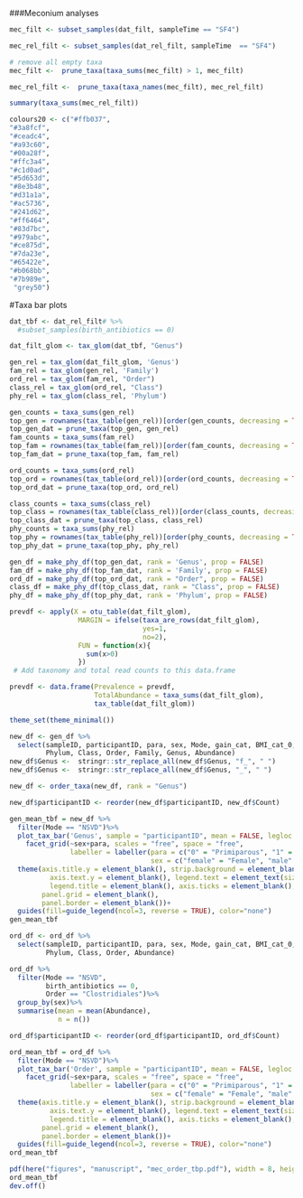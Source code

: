 

###Meconium analyses

```r
mec_filt <- subset_samples(dat_filt, sampleTime == "SF4")

mec_rel_filt <- subset_samples(dat_rel_filt, sampleTime  == "SF4")

# remove all empty taxa
mec_filt <-  prune_taxa(taxa_sums(mec_filt) > 1, mec_filt) 

mec_rel_filt <-  prune_taxa(taxa_names(mec_filt), mec_rel_filt)

summary(taxa_sums(mec_rel_filt))
```

```r
colours20 <- c("#ffb037",
"#3a8fcf",
"#ceadc4",
"#a93c60",
"#00a28f",
"#ffc3a4",
"#c1d0ad",
"#5d653d",
"#8e3b48",
"#d31a1a",
"#ac5736",
"#241d62",
"#ff6464",
"#83d7bc",
"#979abc",
"#ce875d",
"#7da23e",
"#65422e",
"#b068bb",
"#7b989e",
 "grey50")
```

#Taxa bar plots
```r
dat_tbf <- dat_rel_filt# %>%
  #subset_samples(birth_antibiotics == 0)

dat_filt_glom <- tax_glom(dat_tbf, "Genus")

gen_rel = tax_glom(dat_filt_glom, 'Genus')
fam_rel = tax_glom(gen_rel, 'Family')
ord_rel = tax_glom(fam_rel, "Order")
class_rel = tax_glom(ord_rel, "Class")
phy_rel = tax_glom(class_rel, 'Phylum')

gen_counts = taxa_sums(gen_rel)
top_gen = rownames(tax_table(gen_rel))[order(gen_counts, decreasing = TRUE)[1:20]]
top_gen_dat = prune_taxa(top_gen, gen_rel)
fam_counts = taxa_sums(fam_rel)
top_fam = rownames(tax_table(fam_rel))[order(fam_counts, decreasing = TRUE)[1:20]]
top_fam_dat = prune_taxa(top_fam, fam_rel)

ord_counts = taxa_sums(ord_rel)
top_ord = rownames(tax_table(ord_rel))[order(ord_counts, decreasing = TRUE)[1:20]]
top_ord_dat = prune_taxa(top_ord, ord_rel)

class_counts = taxa_sums(class_rel)
top_class = rownames(tax_table(class_rel))[order(class_counts, decreasing = TRUE)[1:20]]
top_class_dat = prune_taxa(top_class, class_rel)
phy_counts = taxa_sums(phy_rel)
top_phy = rownames(tax_table(phy_rel))[order(phy_counts, decreasing = TRUE)[1:20]]
top_phy_dat = prune_taxa(top_phy, phy_rel)

gen_df = make_phy_df(top_gen_dat, rank = 'Genus', prop = FALSE)
fam_df = make_phy_df(top_fam_dat, rank = 'Family', prop = FALSE)
ord_df = make_phy_df(top_ord_dat, rank = "Order", prop = FALSE)
class_df = make_phy_df(top_class_dat, rank = "Class", prop = FALSE)
phy_df = make_phy_df(top_phy_dat, rank = 'Phylum', prop = FALSE)
```

```r
prevdf <- apply(X = otu_table(dat_filt_glom), 
                 MARGIN = ifelse(taxa_are_rows(dat_filt_glom), 
                                 yes=1,
                                 no=2),
                 FUN = function(x){
                   sum(x>0)
                 })
 # Add taxonomy and total read counts to this data.frame

prevdf <- data.frame(Prevalence = prevdf, 
                     TotalAbundance = taxa_sums(dat_filt_glom),
                     tax_table(dat_filt_glom))
```

```r
theme_set(theme_minimal())

new_df <- gen_df %>% 
  select(sampleID, participantID, para, sex, Mode, gain_cat, BMI_cat_0, birth_antibiotics, Count, 
         Phylum, Class, Order, Family, Genus, Abundance)
new_df$Genus <-  stringr::str_replace_all(new_df$Genus, "f_", " ")
new_df$Genus <-  stringr::str_replace_all(new_df$Genus, "_", " ")

new_df <- order_taxa(new_df, rank = "Genus")
```

```r
new_df$participantID <- reorder(new_df$participantID, new_df$Count)

gen_mean_tbf = new_df %>%
  filter(Mode == "NSVD")%>%
  plot_tax_bar('Genus', sample = "participantID", mean = FALSE, legloc = "bottom") +
	facet_grid(~sex+para, scales = "free", space = "free",
	           labeller = labeller(para = c("0" = "Primiparous", "1" = "Multiparous"),
	                               sex = c("female" = "Female", "male" = "Male")))+
  theme(axis.title.y = element_blank(), strip.background = element_blank(), 
          axis.text.y = element_blank(), legend.text = element_text(size=12),
          legend.title = element_blank(), axis.ticks = element_blank(),
        panel.grid = element_blank(),
        panel.border = element_blank())+
  guides(fill=guide_legend(ncol=3, reverse = TRUE), color="none")
gen_mean_tbf
```

```r
ord_df <- ord_df %>% 
  select(sampleID, participantID, para, sex, Mode, gain_cat, BMI_cat_0, birth_antibiotics, Count, 
         Phylum, Class, Order, Abundance)

ord_df %>%
  filter(Mode == "NSVD", 
         birth_antibiotics == 0,
         Order == "Clostridiales")%>%
  group_by(sex)%>%
  summarise(mean = mean(Abundance),
            n = n())
```

```r
ord_df$participantID <- reorder(ord_df$participantID, ord_df$Count)

ord_mean_tbf = ord_df %>%
  filter(Mode == "NSVD")%>%
  plot_tax_bar('Order', sample = "participantID", mean = FALSE, legloc = "bottom") +
	facet_grid(~sex+para, scales = "free", space = "free",
	           labeller = labeller(para = c("0" = "Primiparous", "1" = "Multiparous"),
	                               sex = c("female" = "Female", "male" = "Male")))+
  theme(axis.title.y = element_blank(), strip.background = element_blank(), 
          axis.text.y = element_blank(), legend.text = element_text(size=12),
          legend.title = element_blank(), axis.ticks = element_blank(),
        panel.grid = element_blank(),
        panel.border = element_blank())+
  guides(fill=guide_legend(ncol=3, reverse = TRUE), color="none")
ord_mean_tbf

pdf(here("figures", "manuscript", "mec_order_tbp.pdf"), width = 8, height = 6)
ord_mean_tbf
dev.off()
```
